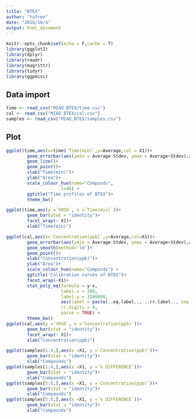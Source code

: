 ```yaml
---
title: "BTEX"
author: "Yufree"
date: "2016/10/4"
output: html_document
---
```


```r
knitr::opts_chunk$set(echo = F,cache = T)
library(ggplot2)
library(dplyr)
library(readr)
library(magrittr)
library(tidyr)
library(ggpmisc)
```

## Data import


```r
time <- read_csv("MIAO_BTEX/time.csv")
cal <- read_csv("MIAO_BTEX/cal.csv")
samples <- read_csv("MIAO_BTEX/samples.csv")
```

## Plot

```r
ggplot(time,aes(x=time$`Time(min)`,y=Average,col = X1))+
        geom_errorbar(aes(ymin = Average-Stdev, ymax = Average+Stdev),width=.1)+
        geom_line()+
        geom_point()+
        xlab("Time(min)")+
        ylab("Area")+
        scale_colour_hue(name="Componds",    
                     l=40) +
        ggtitle("Time profiles of BTEX")+
        theme_bw()

ggplot(time,aes(y =`%RSD`, x =`Time(min)`))+
        geom_bar(stat = "identity")+
        facet_wrap(~ X1)+
        xlab("Time(min)")
```

```r
ggplot(cal,aes(x=`Concentration(ppb)`,y=Average,col=X1))+
        geom_errorbar(aes(ymin = Average-Stdev, ymax = Average+Stdev),width=10)+
        geom_smooth(method='lm')+
        geom_point()+
        xlab("Concentration(ppb)")+
        ylab("Area")+
        scale_colour_hue(name="Componds") +
        ggtitle("Calibration curves of BTEX")+
        facet_wrap(~X1)+
        stat_poly_eq(formula = y~x,
                     label.x = 200,
                     label.y = 3200000,
                     aes(label = paste(..eq.label.., ..rr.label.., sep = "~~~")), 
                     rr.digits = 4,
                     parse = TRUE) + 
        theme_bw()
ggplot(cal,aes(y =`%RSD`, x =`Concentration(ppb)`))+
        geom_bar(stat = "identity")+
        facet_wrap(~ X1)+
        xlab("Concentration(ppb)")       
```

```r
ggplot(samples[1:4,],aes(x =X1, y =`Concentration(ppb)`))+
        geom_bar(stat = "identity")+
        xlab("Compounds")
ggplot(samples[1:4,],aes(x =X1, y =`% DIFFERENCE`))+
        geom_bar(stat = "identity")+
        xlab("Compounds")
ggplot(samples[5:8,],aes(x =X1, y =`Concentration(ppb)`))+
        geom_bar(stat = "identity")+
        xlab("Compounds")
ggplot(samples[5:8,],aes(x =X1, y =`% DIFFERENCE`))+
        geom_bar(stat = "identity")+
        xlab("Compounds")
```

